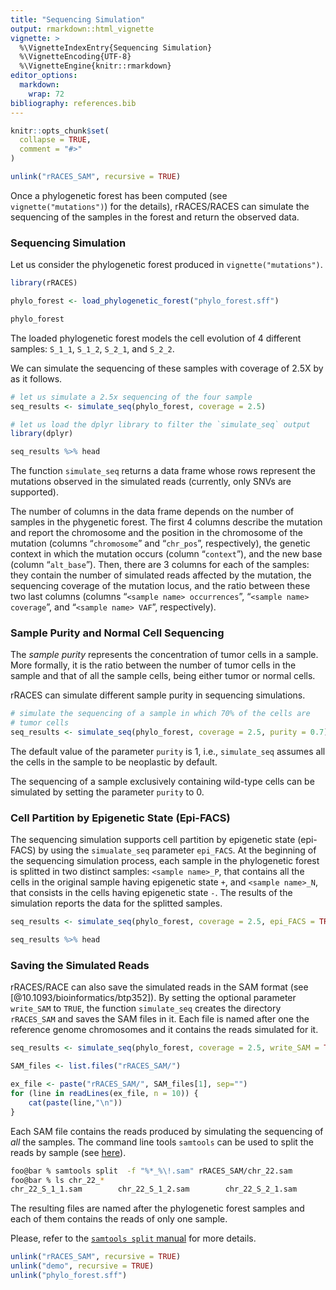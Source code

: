 ```yaml
---
title: "Sequencing Simulation"
output: rmarkdown::html_vignette
vignette: >
  %\VignetteIndexEntry{Sequencing Simulation}
  %\VignetteEncoding{UTF-8}
  %\VignetteEngine{knitr::rmarkdown}
editor_options:
  markdown:
    wrap: 72
bibliography: references.bib
---
```


```r
knitr::opts_chunk$set(
  collapse = TRUE,
  comment = "#>"
)
```

```r
unlink("rRACES_SAM", recursive = TRUE)
```

Once a phylogenetic forest has been computed (see `vignette("mutations")`)
for the details), rRACES/RACES can simulate the sequencing of the 
samples in the forest and return the observed data.

### Sequencing Simulation

Let us consider the phylogenetic forest produced in 
`vignette("mutations")`.

```r
library(rRACES)

phylo_forest <- load_phylogenetic_forest("phylo_forest.sff")

phylo_forest
```

The loaded phylogenetic forest models the cell evolution of 
4 different samples: `S_1_1`, `S_1_2`, `S_2_1`, and `S_2_2`. 

We can simulate the sequencing of these samples with coverage 
of 2.5X by as it follows. 

```r
# let us simulate a 2.5x sequencing of the four sample
seq_results <- simulate_seq(phylo_forest, coverage = 2.5)

# let us load the dplyr library to filter the `simulate_seq` output
library(dplyr)

seq_results %>% head
```

The function `simulate_seq` returns a data frame whose rows 
represent the mutations observed in the simulated reads
(currently, only SNVs are supported).

The number of columns in the data frame depends on the number 
of samples in the phygenetic forest. The first 4 columns 
describe the mutation and report the chromosome and the position 
in the chromosome of the mutation (columns "`chromosome`" and 
"`chr_pos`", respectively), the genetic context in which the 
mutation occurs (column "`context`"), and the new base (column 
"`alt_base`").
Then, there are 3 columns for each of the samples: they 
contain the number of simulated reads affected by the 
mutation, the sequencing coverage of the mutation locus, 
and the ratio between these two last columns 
(columns "`<sample name> occurrences`", "`<sample name> coverage`", 
and "`<sample name> VAF`", respectively).

### Sample Purity and Normal Cell Sequencing

The _sample purity_ represents the concentration of tumor cells in a 
sample. More formally, it is the ratio between the number of tumor 
cells in the sample and that of all the sample cells, being either tumor
or normal cells. 

rRACES can simulate different sample purity in sequencing
simulations.

```r
# simulate the sequencing of a sample in which 70% of the cells are
# tumor cells
seq_results <- simulate_seq(phylo_forest, coverage = 2.5, purity = 0.7)
```

The default value of the parameter `purity` is 1, i.e., `simulate_seq` 
assumes all the cells in the sample to be neoplastic by default.

The sequencing of a sample exclusively containing wild-type cells can 
be simulated by setting the parameter `purity` to 0.

### Cell Partition by Epigenetic State (Epi-FACS)

The sequencing simulation supports cell partition by epigenetic state (epi-FACS) by 
using the `simualate_seq` parameter `epi_FACS`.
At the beginning of the sequencing simulation process, each sample in the phylogenetic 
forest is splitted in two distinct samples: `<sample name>_P`, that contains 
all the cells in the original sample having epigenetic state `+`, and 
`<sample name>_N`, that consists in the cells having epigenetic state `-`.
The results of the simulation reports the data for the splitted samples.

```r
seq_results <- simulate_seq(phylo_forest, coverage = 2.5, epi_FACS = TRUE)

seq_results %>% head
```


### Saving the Simulated Reads

rRACES/RACE can also save the simulated reads in the SAM format 
(see [@10.1093/bioinformatics/btp352]). By setting the 
optional parameter `write_SAM` to `TRUE`, 
the function `simulate_seq` creates the directory `rRACES_SAM`
and saves the SAM files in it. Each file is named after one the 
reference genome chromosomes and it contains the reads simulated 
for it. 

```r
seq_results <- simulate_seq(phylo_forest, coverage = 2.5, write_SAM = TRUE)

SAM_files <- list.files("rRACES_SAM/")

ex_file <- paste("rRACES_SAM/", SAM_files[1], sep="")
for (line in readLines(ex_file, n = 10)) {
    cat(paste(line,"\n"))
}
```

Each SAM file contains the reads produced by simulating the sequencing 
of *all* the samples. The command line tools `samtools` can be used to
split the reads by sample (see [here](http://www.htslib.org)).

```bash
foo@bar % samtools split  -f "%*_%\!.sam" rRACES_SAM/chr_22.sam
foo@bar % ls chr_22_*
chr_22_S_1_1.sam        chr_22_S_1_2.sam        chr_22_S_2_1.sam        chr_22_S_2_2.sam
```

The resulting files are named after the phylogenetic forest samples and each of them 
contains the reads of only one sample.

Please, refer to the [`samtools split` manual](http://www.htslib.org/doc/samtools-split.html)
for more details.


```r
unlink("rRACES_SAM", recursive = TRUE)
unlink("demo", recursive = TRUE)
unlink("phylo_forest.sff")
```
